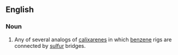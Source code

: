 ==English==

===Noun===
{{wikipedia}}
{{en-noun}}

#{{organic chemistry}} Any of several analogs of [[calixarene]]s in which [[benzene]] rigs are connected by [[sulfur]] bridges.